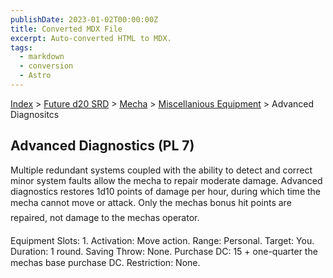 ```yaml
---
publishDate: 2023-01-02T00:00:00Z
title: Converted MDX File
excerpt: Auto-converted HTML to MDX.
tags:
  - markdown
  - conversion
  - Astro
---
```


[Index](-index) > [Future d20 SRD](future-d20-srd-index) > [Mecha](future-d20-srd-mecha-index) > [Miscellanious Equipment](future-d20-srd-mecha-miscellanious-equipment-index) > Advanced Diagnositcs

## Advanced Diagnostics (PL 7)

Multiple redundant systems coupled with the ability to detect and correct minor system faults allow the mecha to repair moderate damage. Advanced diagnostics restores 1d10 points of damage per hour, during which time the mecha cannot move or attack. Only the mechas bonus hit points are repaired, not damage to the mechas operator.

Equipment Slots: 1.
Activation: Move action.
Range: Personal.
Target: You.
Duration: 1 round.
Saving Throw: None.
Purchase DC: 15 + one-quarter the mechas base purchase DC.
Restriction: None.
